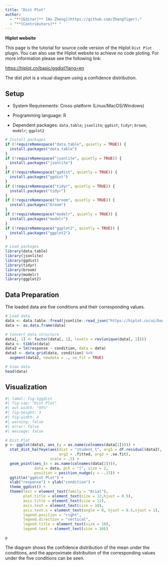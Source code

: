 ```yaml
---
title: "Dist Plot"
author:
  - "**[Editor]** [Hu Zheng](https://github.com/ZhengTiger);"
  - "**[Contributors]** "
---
```


::: callout-note
**Hiplot website**

This page is the tutorial for source code version of the Hiplot `Dist Plot` plugin. You can also use the Hiplot website to achieve no code ploting. For more information please see the following link:

<https://hiplot.cn/basic/ggdist?lang=en>
:::

The dist plot is a visual diagram using a confidence distribution.

## Setup

-   System Requirements: Cross-platform (Linux/MacOS/Windows)

-   Programming language: R

-   Dependent packages: `data.table`; `jsonlite`; `ggdist`; `tidyr`; `broom`; `modelr`; `ggplot2`

```r
# Install packages
if (!requireNamespace("data.table", quietly = TRUE)) {
  install.packages("data.table")
}
if (!requireNamespace("jsonlite", quietly = TRUE)) {
  install.packages("jsonlite")
}
if (!requireNamespace("ggdist", quietly = TRUE)) {
  install.packages("ggdist")
}
if (!requireNamespace("tidyr", quietly = TRUE)) {
  install.packages("tidyr")
}
if (!requireNamespace("broom", quietly = TRUE)) {
  install.packages("broom")
}
if (!requireNamespace("modelr", quietly = TRUE)) {
  install.packages("modelr")
}
if (!requireNamespace("ggplot2", quietly = TRUE)) {
  install.packages("ggplot2")
}

# Load packages
library(data.table)
library(jsonlite)
library(ggdist)
library(tidyr)
library(broom)
library(modelr)
library(ggplot2)
```

## Data Preparation

The loaded data are five conditions and their corresponding values.

```r
# Load data
data <- data.table::fread(jsonlite::read_json("https://hiplot.cn/ui/basic/ggdist/data.json")$exampleData$textarea[[1]])
data <- as.data.frame(data)

# Convert data structure
data[, 1] <- factor(data[, 1], levels = rev(unique(data[, 1])))
data <- tibble(data)
data2 = lm(response ~ condition, data = data)
data3 <- data_grid(data, condition) %>%
  augment(data2, newdata = ., se_fit = TRUE)

# View data
head(data)
```

## Visualization

```r
#| label: fig-1ggdist
#| fig-cap: "Dist Plot"
#| out.width: "95%"
#| fig-height: 3
#| fig-width: 4
#| warning: false
#| error: false
#| message: false

# Dist Plot
p <- ggplot(data3, aes_(y = as.name(colnames(data[1])))) +
  stat_dist_halfeye(aes(dist = "student_t", arg1 = df.residual(data2),
                        arg2 = .fitted, arg3 = .se.fit),
                    scale = .5) +
  geom_point(aes_(x = as.name(colnames(data[2]))),
             data = data, pch = "|", size = 2,
             position = position_nudge(y = -.15)) +
  ggtitle("ggdist Plot") + 
  xlab("response") + ylab("condition") +
  theme_ggdist() +
  theme(text = element_text(family = "Arial"),
        plot.title = element_text(size = 12,hjust = 0.5),
        axis.title = element_text(size = 12),
        axis.text = element_text(size = 10),
        axis.text.x = element_text(angle = 0, hjust = 0.5,vjust = 1),
        legend.position = "right",
        legend.direction = "vertical",
        legend.title = element_text(size = 10),
        legend.text = element_text(size = 10))

p
```

The diagram shows the confidence distribution of the mean under the conditions, and the approximate distribution of the corresponding values under the five conditions can be seen.




